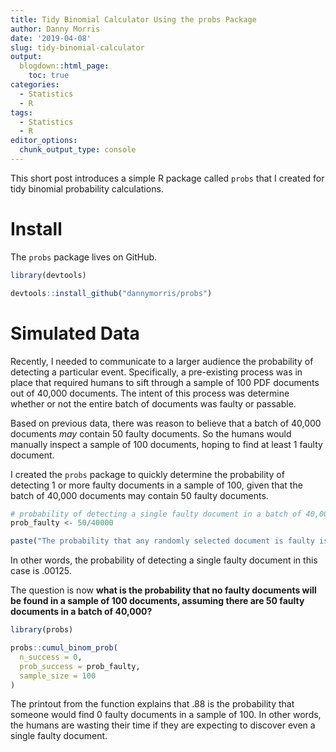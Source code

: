 ```yaml
---
title: Tidy Binomial Calculator Using the probs Package
author: Danny Morris
date: '2019-04-08'
slug: tidy-binomial-calculator
output: 
  blogdown::html_page:
    toc: true
categories:
  - Statistics
  - R
tags:
  - Statistics
  - R
editor_options: 
  chunk_output_type: console
---
```


This short post introduces a simple R package called `probs` that I created for tidy binomial probability calculations. 

# Install 

The `probs` package lives on GitHub.

```r
library(devtools)

devtools::install_github("dannymorris/probs")
```

# Simulated Data

Recently, I needed to communicate to a larger audience the probability of detecting a particular event. Specifically, a pre-existing process was in place that required humans to sift through a sample of 100 PDF documents out of 40,000 documents. The intent of this process was determine whether or not the entire batch of documents was faulty or passable. 

Based on previous data, there was reason to believe that a batch of 40,000 documents *may* contain 50 faulty documents. So the humans would manually inspect a sample of 100 documents, hoping to find at least 1 faulty document.

I created the `probs` package to quickly determine the probability of detecting 1 or more faulty documents in a sample of 100, given that the batch of 40,000 documents may contain 50 faulty documents.

```r
# probability of detecting a single faulty document in a batch of 40,000 documents, assuming there are 50 faulty documents in total.
prob_faulty <- 50/40000

paste("The probability that any randomly selected document is faulty is", prob_faulty)
```

In other words, the probability of detecting a single faulty document in this case is .00125.

The question is now **what is the probability that no faulty documents will be found in a sample of 100 documents, assuming there are 50 faulty documents in a batch of 40,000?**

```r
library(probs)

probs::cumul_binom_prob(
  n_success = 0,
  prob_success = prob_faulty,
  sample_size = 100
)
```

The printout from the function explains that .88 is the probability that someone would find 0 faulty documents in a sample of 100. In other words, the humans are wasting their time if they are expecting to discover even a single faulty document.


